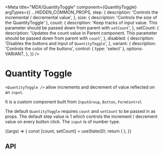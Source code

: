 
<Meta
  title="MDX/QuantityToggle"
  component={QuantityToggle}
  argTypes={{
    ...HIDDEN_COMMON_PROPS,
    step: {
      description: 'Controls the incremental / decremental value',
    },
    size: { description: 'Controls the size of the QuantityToggle' },
    count: {
      description:
        'Keep tracks of input value. This parameter should be passed down from parent with `setCount`',
    },
    setCount: {
      description:
        'Updates the count value in Parent component. This parameter should be passed down from parent with `count`',
    },
    disabled: {
      description: 'Disables the buttons and input of `QuantityToggle`',
    },
    variant: {
      description: 'Controls the color of the buttons',
      control: { type: 'select' },
      options: VARIANT,
    },
  }}
/>

# Quantity Toggle

`<QuantityToggle />` allow increments and decrement of value reflected on an `input`. 

It is a custom component built from `InputGroup`, `Button`, `FormControl`

The default `QuantityToggle` requires `count` and `setCount` to be passed in as props.
The default step value is 1 which controls the increment / decrement value on every button click.
The `input` is of number type. 

<Canvas>
  <Story name="Default">
    {(args) => {
      const [count, setCount] = useState(0);
      return (
          <Col sm={2}>
          <QuantityToggle {...args} count={count} setCount={setCount} />
          </Col>
      );
    }}
  </Story>
</Canvas>

## API

<ArgsTable story="Default" />
